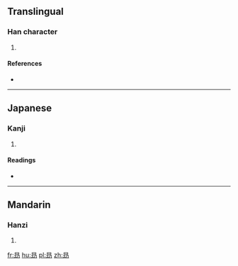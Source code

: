 ==Translingual==

===Han character===
{{Han char|rn=72|rad=日|as=05|sn=9|four=6012<sub>7</sub>|canj=日一大尸 (AMKS)}}

# {{defn|Han|sort=日05}}

====References====
* {{Han ref|kx=0493.230|dkj=13856|dj=0858.030|hdz=21499.010|uh=662E|ud=26158|bh=CEF8|bd=52984}}

----

==Japanese==

===Kanji===
{{ja-kanji|grade=|rs=日05}}

# {{defn|lang=ja|sort=日05}}

====Readings====
* {{ja-readings|on=[[しょう]] (shō), [[じゅ]] (ju)|kun=}}

----

==Mandarin==

===Hanzi===
{{cmn-hanzi|pin=[[zòng]] ([[zong4]])|wg=tsung<sup>4</sup>}}

# {{defn|lang=cmn|sort=日05}}

[[fr:昮]]
[[hu:昮]]
[[pl:昮]]
[[zh:昮]]